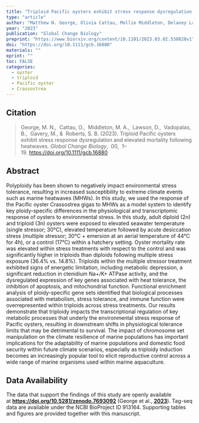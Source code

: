 ```yaml
---
title: "Triploid Pacific oysters exhibit stress response dysregulation and elevated mortality following heatwaves"
type: "article"
author: "Matthew N. George, Olivia Cattau, Mollie Middleton, Delaney Lawson, Brent Vadopalas, Mackenzie Gavery, Steven Roberts"
year: "2023"
publication: "Global Change Biology"
preprint: "https://www.biorxiv.org/content/10.1101/2023.03.02.530828v1"
doi: "https://doi.org/10.1111/gcb.16880"
materials: ""
eprint: ""
toc: FALSE
categories:
  - oyster
  - triploid
  - Pacific oyster
  - Crassostrea
---
```


## Citation

> George, M. N.,  Cattau, O.,  Middleton, M. A.,  Lawson, D.,  Vadopalas, B.,  Gavery, M., &  Roberts, S. B. (2023). Triploid Pacific oysters exhibit stress response dysregulation and elevated mortality following heatwaves. *Global Change Biology*,  00,  1--19. <https://doi.org/10.1111/gcb.16880>

## Abstract

Polyploidy has been shown to negatively impact environmental stress tolerance, resulting in increased susceptibility to extreme climate events such as marine heatwaves (MHWs). In this study, we used the response of the Pacific oyster Crassostrea gigas to MHWs as a model system to identify key ploidy-specific differences in the physiological and transcriptomic response of oysters to environmental stress. In this study, adult diploid (2n) and triploid (3n) oysters were exposed to elevated seawater temperature (single stressor; 30°C), elevated temperature followed by acute desiccation stress (multiple stressor; 30°C + emersion at an aerial temperature of 44°C for 4h), or a control (17°C) within a hatchery setting. Oyster mortality rate was elevated within stress treatments with respect to the control and was significantly higher in triploids than diploids following multiple stress exposure (36.4% vs. 14.8%). Triploids within the multiple stressor treatment exhibited signs of energetic limitation, including metabolic depression, a significant reduction in ctenidium Na+/K+ ATPase activity, and the dysregulated expression of key genes associated with heat tolerance, the inhibition of apoptosis, and mitochondrial function. Functional enrichment analysis of ploidy-specific gene sets identified that biological processes associated with metabolism, stress tolerance, and immune function were overrepresented within triploids across stress treatments. Our results demonstrate that triploidy impacts the transcriptional regulation of key metabolic processes that underly the environmental stress response of Pacific oysters, resulting in downstream shifts in physiological tolerance limits that may be detrimental to survival. The impact of chromosome set manipulation on the climate resilience of marine populations has important implications for the adaptability of marine populations and domestic food security within future climate scenarios, especially as triploidy induction becomes an increasingly popular tool to elicit reproductive control across a wide range of marine organisms used within marine aquaculture.

## Data Availability

The data that support the findings of this study are openly available at [**https://doi.org/10.5281/zenodo.7693092**](https://doi.org/10.5281/zenodo.7693092) (George et al., [**2023**](https://onlinelibrary.wiley.com/doi/abs/10.1111/gcb.16880#gcb16880-bib-0033)). Tag-seq data are available under the NCBI BioProject ID 913164. Supporting tables and figures are provided together with this manuscript.
